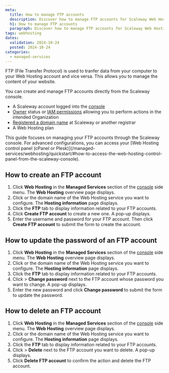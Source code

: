 ```yaml
---
meta:
  title: How to manage FTP accounts
  description: Discover how to manage FTP accounts for Scaleway Web Hosting plans from the console.
  h1: How to manage FTP accounts
  paragraph: Discover how to manage FTP accounts for Scaleway Web Hosting plans from the console.
tags: webhosting
dates:
  validation: 2024-10-24
  posted: 2024-10-24
categories:
  - managed-services
---
```


FTP (File Transfer Protocol) is used to tranfer data from your computer to your Web Hosting account and vice versa. This allows you to manage the content of your website.

You can create and manage FTP accounts directly from the Scaleway console.

<Macro id="requirements" />

- A Scaleway account logged into the [console](https://console.scaleway.com)
- [Owner](/identity-and-access-management/iam/concepts/#owner) status or [IAM permissions](/identity-and-access-management/iam/concepts/#permission) allowing you to perform actions in the intended Organization
- [Registered a domain name](/network/domains-and-dns/how-to/register-internal-domain/) at Scaleway or another registrar
- A Web Hosting plan

<Message type="tip">
  This guide focuses on managing your FTP accounts through the Scaleway console. For advanced configurations, you can access your [Web Hosting control panel (cPanel or Plesk)](/managed-services/webhosting/quickstart/#how-to-access-the-web-hosting-control-panel-from-the-scaleway-console).
</Message>

## How to create an FTP account

1. Click **Web Hosting** in the **Managed Services** section of the [console](https://console.scaleway.com/) side menu. The **Web Hosting** overview page displays.
2. Click <Icon name="seeMore" /> or the domain name of the Web Hosting service you want to configure. The **Hosting information** page displays.
3. Click the **FTP** tab to display information related to your FTP accounts.
4. Click **Create FTP account** to create a new one. A pop-up displays.
5. Enter the username and password for your FTP account. Then click **Create FTP account** to submit the form to create the account.

## How to update the password of an FTP account

1. Click **Web Hosting** in the **Managed Services** section of the [console](https://console.scaleway.com/) side menu. The **Web Hosting** overview page displays.
2. Click <Icon name="seeMore" /> or the domain name of the Web Hosting service you want to configure. The **Hosting information** page displays.
3. Click the **FTP** tab to display information related to your FTP accounts.
4. Click <Icon name="more" /> > **Change password** next to the FTP account whose password you want to change. A pop-up displays.
5. Enter the new password and click **Change password** to submit the form to update the password.

## How to delete an FTP account

1. Click **Web Hosting** in the **Managed Services** section of the [console](https://console.scaleway.com/) side menu. The **Web Hosting** overview page displays.
2. Click <Icon name="seeMore" /> or the domain name of the Web Hosting service you want to configure. The **Hosting information** page displays.
3. Click the **FTP** tab to display information related to your FTP accounts.
4. Click <Icon name="more" /> > **Delete** next to the FTP account you want to delete. A pop-up displays.
5. Click **Delete FTP account** to confirm the action and delete the FTP account.
